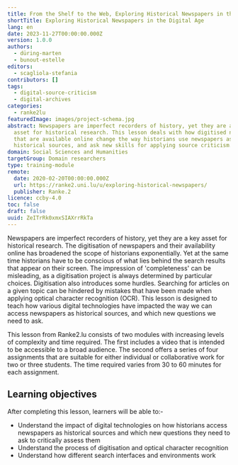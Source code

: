 ```yaml
---
title: From the Shelf to the Web, Exploring Historical Newspapers in the Digital Age
shortTitle: Exploring Historical Newspapers in the Digital Age
lang: en
date: 2023-11-27T00:00:00.000Z
version: 1.0.0
authors:
  - düring-marten
  - bunout-estelle
editors:
  - scagliola-stefania
contributors: []
tags:
  - digital-source-criticism
  - digital-archives
categories:
  - ranke2lu
featuredImage: images/project-schema.jpg
abstract: Newspapers are imperfect recorders of history, yet they are a key
  asset for historical research. This lesson deals with how digitised newspapers
  that are available online change the way historians use newspapers as
  historical sources, and ask new skills for applying source criticism.
domain: Social Sciences and Humanities
targetGroup: Domain researchers
type: training-module
remote:
  date: 2020-02-20T00:00:00.000Z
  url: https://ranke2.uni.lu/u/exploring-historical-newspapers/
  publisher: Ranke.2
licence: ccby-4.0
toc: false
draft: false
uuid: ZeITrRk0xmxSIAXrrRkTa
---
```


Newspapers are imperfect recorders of history, yet they are a key asset for historical research. The digitisation of newspapers and their availability online has broadened the scope of historians exponentially. Yet at the same time historians have to be conscious of what lies behind the search results that appear on their screen. The impression of 'completeness' can be misleading, as a digitisation project is always determined by particular choices. Digitisation also introduces some hurdles. Searching for articles on a given topic can be hindered by mistakes that have been made when applying optical character recognition (OCR). This lesson is designed to teach how various digital technologies have impacted the way we can access newspapers as historical sources, and which new questions we need to ask.

This lesson from Ranke2.lu consists of two modules with increasing levels of complexity and time required. The first includes a video that is intended to be accessible to a broad audience. The second offers a series of four assignments that are suitable for either individual or collaborative work for two or three students. The time required varies from 30 to 60 minutes for each assignment.

## Learning objectives

After completing this lesson, learners will be able to:-

* Understand the impact of digital technologies on how historians access newspapers as historical sources and which new questions they need to ask to critically assess them
* Understand the process of digitisation and optical character recognition
* Understand how different search interfaces and environments work

<ExternalResource title="Interested in learning more?" subtitle="Check out 'From the Shelf to the Web'" url="https://ranke2.uni.lu/u/exploring-historical-newspapers/" />
